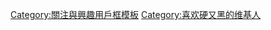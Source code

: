 <noinclude></noinclude>{{Userbox
  |border-c = black
  |border-s = 1
  |id-c     = green
  |id-s     = 12
  |id-fc    = white
  |info-c   = yellow
  |info-s   = 10
  |info-fc  = red
  |id       = {{nowrap|硬又黑}}
  |info     = 该用户喜欢听春哥的硬又黑，并且听后感到精神振奋。
}}
<noinclude>[[Category:關注與興趣用戶框模板]]</noinclude>
[[Category:喜欢硬又黑的维基人]]